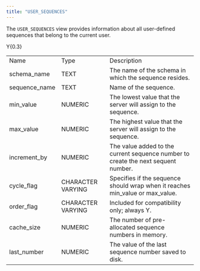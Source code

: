 ```yaml
---
title: "USER_SEQUENCES"
---
```


The `USER_SEQUENCES` view provides information about all user-defined sequences that belong to the current user.

<div class="tabularcolumns">

Y{0.3}

</div>

|                |                   |                                                                                   |
| -------------- | ----------------- | --------------------------------------------------------------------------------- |
| Name           | Type              | Description                                                                       |
| schema_name   | TEXT              | The name of the schema in which the sequence resides.                             |
| sequence_name | TEXT              | Name of the sequence.                                                             |
| min_value     | NUMERIC           | The lowest value that the server will assign to the sequence.                     |
| max_value     | NUMERIC           | The highest value that the server will assign to the sequence.                    |
| increment_by  | NUMERIC           | The value added to the current sequence number to create the next sequent number. |
| cycle_flag    | CHARACTER VARYING | Specifies if the sequence should wrap when it reaches min_value or max_value.   |
| order_flag    | CHARACTER VARYING | Included for compatibility only; always Y.                                        |
| cache_size    | NUMERIC           | The number of pre-allocated sequence numbers in memory.                           |
| last_number   | NUMERIC           | The value of the last sequence number saved to disk.                              |
